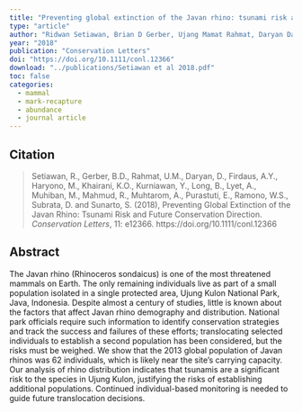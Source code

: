 ```yaml
---
title: "Preventing global extinction of the Javan rhino: tsunami risk and future conservation direction"
type: "article"
author: "Ridwan Setiawan, Brian D Gerber, Ujang Mamat Rahmat, Daryan Daryan, Asep Yayus Firdaus, Mohammad Haryono, Kurnia Okhtavia Khairani, Yuyun Kurniawan, Barney Long, Arnaud Lyet, Muhiban Muhiban, Rois Mahmud, Aom Muhtarom, Elisabet Purastuti, Widodo S Ramono, Dadan Subrata, Sunarto Sunarto"
year: "2018"
publication: "Conservation Letters"
doi: "https://doi.org/10.1111/conl.12366"
download: "../publications/Setiawan et al 2018.pdf"
toc: false
categories:
  - mammal
  - mark-recapture
  - abundance
  - journal article
---
```


## Citation 

> Setiawan, R., Gerber, B.D., Rahmat, U.M., Daryan, D., Firdaus, A.Y., Haryono, M., Khairani, K.O., Kurniawan, Y., Long, B., Lyet, A., Muhiban, M., Mahmud, R., Muhtarom, A., Purastuti, E., Ramono, W.S., Subrata, D. and Sunarto, S. (2018), Preventing Global Extinction of the Javan Rhino: Tsunami Risk and Future Conservation Direction. *Conservation Letters*, 11: e12366. https://doi.org/10.1111/conl.12366

## Abstract

The Javan rhino (Rhinoceros sondaicus) is one of the most threatened mammals on Earth. The only remaining individuals live as part of a small population isolated in a single protected area, Ujung Kulon National Park, Java, Indonesia. Despite almost a century of studies, little is known about the factors that affect Javan rhino demography and distribution. National park officials require such information to identify conservation strategies and track the success and failures of these efforts; translocating selected individuals to establish a second population has been considered, but the risks must be weighed. We show that the 2013 global population of Javan rhinos was 62 individuals, which is likely near the site's carrying capacity. Our analysis of rhino distribution indicates that tsunamis are a significant risk to the species in Ujung Kulon, justifying the risks of establishing additional populations. Continued individual-based monitoring is needed to guide future translocation decisions.
